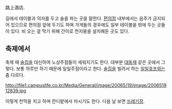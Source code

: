 路上酒店.

길에서 테이블과 의자를 두고 술을 파는 곳을 말한다. [[편의점]] 내부에서는 음주가 금지되어 있으므로 편의점 앞에 두기도 하며 가게들의 경우에도 일부 테이블을 밖에 두는 곳들이 있다. 비 오는 걸 막기 위해 간이로 천지붕을 설치해둔 곳도 있다.
== 축제에서 ==
축제 때 [[술집]]을 대신하여 노상주점들이 세워지기도 한다. 대부분 [[대동제]] 같은 곳에서 그렇다. 보통 하루만 하기 때문에 일일주점이라고 한다. [[술집]]을 빌려서 하는 [[일일호프]]와는 좀 다르다.

http://file1.campuslife.co.kr/Media/General/image/20065/19/image/200651912839.jpg

이렇게 천막을 치고 하며 잔디밭에서 마시기도 한다. 다음 날 보면 [[쓰레기장]].
